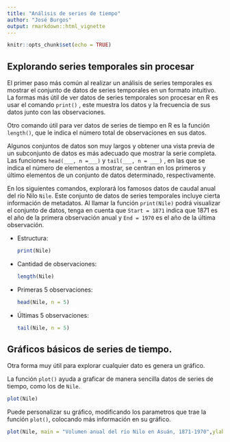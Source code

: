 ```yaml
---
title: "Análisis de series de tiempo"
author: "José Burgos"
output: rmarkdown::html_vignette
---
```


```r
knitr::opts_chunk$set(echo = TRUE)
```

## Explorando series temporales sin procesar

El primer paso más común al realizar un análisis de series temporales es mostrar el conjunto de datos de series temporales en un formato intuitivo. La formas más útil de ver datos de series temporales son procesar en R es usar el comando `print()` , este muestra los datos y la frecuencia de sus datos junto con las observaciones.

Otro comando útil para ver datos de series de tiempo en R es la función `length()`, que le indica el número total de observaciones en sus datos.

Algunos conjuntos de datos son muy largos y obtener una vista previa de un subconjunto de datos es más adecuado que mostrar la serie completa. Las funciones `head(___, n =___)` y `tail(___, n = ___)` , en las que se indica el número de elementos a mostrar, se centran en los primeros y último elementos de un conjunto de datos determinado, respectivamente.

En los siguientes comandos, explorará los famosos datos de caudal anual del río Nilo `Nile`. Este conjunto de datos de series temporales incluye cierta información de metadatos. Al llamar la función `print(Nile)` podrá visualizar el conjunto de datos, tenga en cuenta que `Start = 1871` indica que 1871 es el año de la primera observación anual y `End = 1970` es el año de la última observación.

-   Estructura:

    ```r
    print(Nile)
    ```

<!-- -->

-   Cantidad de observaciones:

    ```r
    length(Nile)
    ```

-   Primeras 5 observaciones:

    ```r
    head(Nile, n = 5)
    ```

-   Últimas 5 observaciones:

    ```r
    tail(Nile, n = 5)
    ```

## Gráficos básicos de series de tiempo.

Otra forma muy útil para explorar cualquier dato es genera un gráfico.

La función `plot()` ayuda a graficar de manera sencilla datos de series de tiempo, como los de `Nile`.

```r
plot(Nile)
```

Puede personalizar su gráfico, modificando los parametros que trae la función `plot()`, colocando más información en su gráfico.

```r
plot(Nile, main = "Volumen anual del río Nilo en Asuán, 1871-1970",ylab = "Volumen del rio (1e9 m^{3})", xlab = "Year", type = "b")
```
